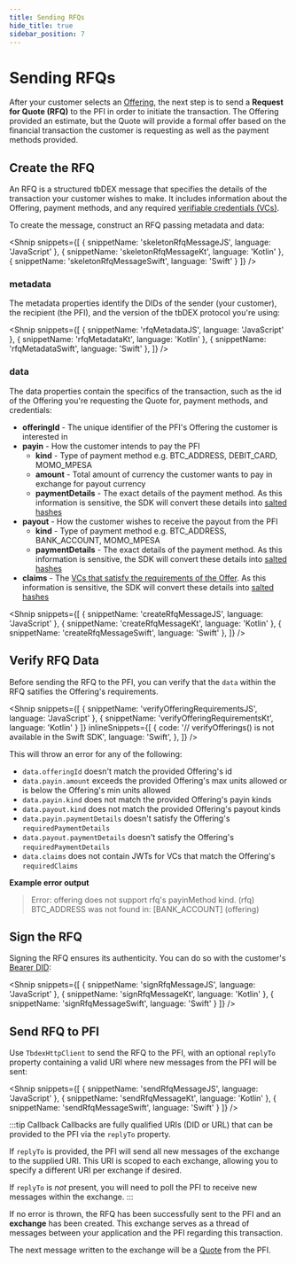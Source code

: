 ```yaml
---
title: Sending RFQs
hide_title: true
sidebar_position: 7
---
```


<LanguageSwitcher languages="JavaScript, Kotlin, Swift" />

# Sending RFQs

After your customer selects an [Offering](/docs/tbdex/pfi/creating-offerings), the next step is to send a **Request for Quote (RFQ)** to the PFI in order to initiate the transaction.
The Offering provided an estimate, but the Quote will provide a formal offer based on the financial transaction the customer is requesting as well as the payment methods provided.

## Create the RFQ
An RFQ is a structured tbDEX message that specifies the details of the transaction your customer wishes to make.
It includes information about the Offering, payment methods, and any required [verifiable credentials (VCs)](/docs/tbdex/wallet/managing-credentials).

To create the message, construct an RFQ passing metadata and data:

<Shnip
  snippets={[
    { snippetName: 'skeletonRfqMessageJS', language: 'JavaScript' },
    { snippetName: 'skeletonRfqMessageKt', language: 'Kotlin' },
    { snippetName: 'skeletonRfqMessageSwift', language: 'Swift' }
  ]}
/>

### metadata
The metadata properties identify the DIDs of the sender (your customer), the recipient (the PFI), and the version of the tbDEX protocol you're using:

<Shnip
  snippets={[
    { snippetName: 'rfqMetadataJS', language: 'JavaScript' },
    { snippetName: 'rfqMetadataKt', language: 'Kotlin' },
    { snippetName: 'rfqMetadataSwift', language: 'Swift' },
  ]}
/>

### data
The data properties contain the specifics of the transaction, such as the id of the Offering you're requesting the Quote for, payment methods, and credentials:

* **offeringId** - The unique identifier of the PFI's Offering the customer is interested in
* **payin** - How the customer intends to pay the PFI
  * **kind** - Type of payment method e.g. BTC_ADDRESS, DEBIT_CARD, MOMO_MPESA
  * **amount** - Total amount of currency the customer wants to pay in exchange for payout currency
  * **paymentDetails** - The exact details of the payment method. As this information is sensitive, the SDK will convert these details into [salted hashes](https://github.com/TBD54566975/tbdex/tree/main/specs/protocol#privatedata-1)
* **payout** - How the customer wishes to receive the payout from the PFI
  * **kind** - Type of payment method e.g. BTC_ADDRESS, BANK_ACCOUNT, MOMO_MPESA
  * **paymentDetails** - The exact details of the payment method. As this information is sensitive, the SDK will convert these details into [salted hashes](https://github.com/TBD54566975/tbdex/tree/main/specs/protocol#privatedata-1)
* **claims** - The [VCs that satisfy the requirements of the Offer](/docs/tbdex/wallet/managing-credentials#select-credentials-that-satisfy-requirements). As this information is sensitive, the SDK will convert these details into [salted hashes](https://github.com/TBD54566975/tbdex/tree/main/specs/protocol#privatedata-1)

<Shnip
  snippets={[
    { snippetName: 'createRfqMessageJS', language: 'JavaScript' },
    { snippetName: 'createRfqMessageKt', language: 'Kotlin' },
    { snippetName: 'createRfqMessageSwift', language: 'Swift' },
  ]}
/>

## Verify RFQ Data
Before sending the RFQ to the PFI, you can verify that the `data` within the RFQ satifies the Offering's requirements.

<Shnip
  snippets={[
    { snippetName: 'verifyOfferingRequirementsJS', language: 'JavaScript' },
    { snippetName: 'verifyOfferingRequirementsKt', language: 'Kotlin' }
  ]}
    inlineSnippets={[
    {
      code: '// verifyOfferings() is not available in the Swift SDK',
      language: 'Swift',
    },
  ]}
/>

This will throw an error for any of the following:
* `data.offeringId` doesn't match the provided Offering's id
* `data.payin.amount` exceeds the provided Offering's max units allowed or is below the Offering's min units allowed
* `data.payin.kind` does not match the provided Offering's payin kinds
* `data.payout.kind` does not match the provided Offering's payout kinds
* `data.payin.paymentDetails` doesn't satisfy the Offering's `requiredPaymentDetails`
* `data.payout.paymentDetails` doesn't satisfy the Offering's `requiredPaymentDetails`
* `data.claims` does not contain JWTs for VCs that match the Offering's `requiredClaims`
 
**Example error output**

> Error: offering does not support rfq's payinMethod kind. (rfq) BTC_ADDRESS was not found in: [BANK_ACCOUNT] (offering)



## Sign the RFQ
Signing the RFQ ensures its authenticity. You can do so with the customer's [Bearer DID](/docs/web5/build/decentralized-identifiers/how-to-create-did#create-did):

<Shnip
  snippets={[
    { snippetName: 'signRfqMessageJS', language: 'JavaScript' },
    { snippetName: 'signRfqMessageKt', language: 'Kotlin' },
    { snippetName: 'signRfqMessageSwift', language: 'Swift' }
  ]}
/>


## Send RFQ to PFI
Use `TbdexHttpClient` to send the RFQ to the PFI, with an optional `replyTo` property containing a valid URI where new messages from the PFI will be sent:

<Shnip
  snippets={[
    { snippetName: 'sendRfqMessageJS', language: 'JavaScript' },
    { snippetName: 'sendRfqMessageKt', language: 'Kotlin' },
    { snippetName: 'sendRfqMessageSwift', language: 'Swift' }
  ]}
/>

:::tip Callback
Callbacks are fully qualified URIs (DID or URL) that can be provided to the PFI via the `replyTo` property.

If `replyTo` is provided, the PFI will send all new messages of the exchange to the supplied URI. 
This URI is scoped to each exchange, allowing you to specify a different URI per exchange if desired. 

If `replyTo` is _not_ present, you will need to poll the PFI to receive new messages within the exchange.
:::

If no error is thrown, the RFQ has been successfully sent to the PFI and an **exchange** has been created.
This exchange serves as a thread of messages between your application and the PFI regarding this transaction.

The next message written to the exchange will be a [Quote](/docs/tbdex/wallet/receive-quote) from the PFI.
